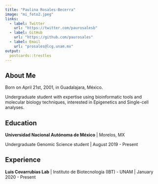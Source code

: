 ```yaml
---
title: "Paulina Rosales-Becerra"
image: "mi_foto2.jpeg"
links:
  - label: Twitter
    url: "https://twitter.com/paurosalesb"
  - label: GitHub
    url: "https://github.com/paurosales"
  - label: Email
    url: "prosales@lcg.unam.mx"
output:
  postcards::trestles
---
```

 
## About Me
Born on April 21st, 2001, in Guadalajara, México.

Undergraduate student with expertise using bioinformatic tools and molecular biology techniques, interested in Epigenetics and Single-cell analyses.

## Education

**Universidad Nacional Autónoma de México** | Morelos, MX

Undergraduate Genomic Science student | August 2019 - Present

## Experience

**Luis Covarrubias Lab** | Instituto de Biotecnología (IBT) - UNAM | January 2020 - Present
